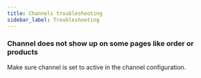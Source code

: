```yaml
---
title: Channels troubleshooting
sidebar_label: Troubleshooting
---
```


### Channel does not show up on some pages like order or products

Make sure channel is set to active in the channel configuration.

